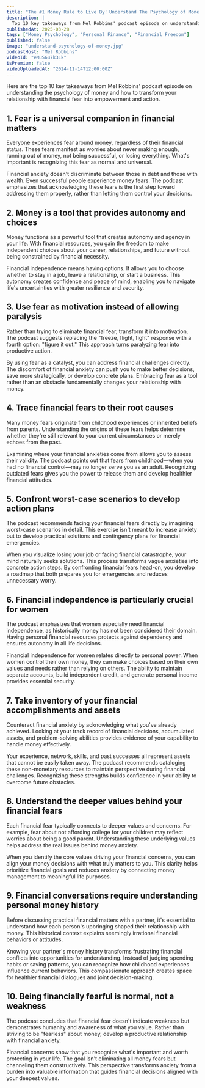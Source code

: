 ```yaml
---
title: "The #1 Money Rule to Live By：Understand The Psychology of Money"
description: |
  Top 10 key takeaways from Mel Robbins' podcast episode on understanding the psychology of money and how to transform your relationship with financial fear into empowerment and action.
publishedAt: 2025-03-28
tags: ["Money Psychology", "Personal Finance", "Financial Freedom"]
published: false
image: "understand-psychology-of-money.jpg"
podcastHost: "Mel Robbins"
videoId: "eMuS6u7k3Lk"
isPremium: false
videoUploadedAt: "2024-11-14T12:00:00Z"
---
```



<PodcastSummaryPageLayout frontmatter={frontmatter}>

Here are the top 10 key takeaways from Mel Robbins' podcast episode on understanding the psychology of money and how to transform your relationship with financial fear into empowerment and action.

## 1. Fear is a universal companion in financial matters

Everyone experiences fear around money, regardless of their financial status. These fears manifest as worries about never making enough, running out of money, not being successful, or losing everything. What's important is recognizing this fear as normal and universal.

Financial anxiety doesn't discriminate between those in debt and those with wealth. Even successful people experience money fears. The podcast emphasizes that acknowledging these fears is the first step toward addressing them properly, rather than letting them control your decisions.

## 2. Money is a tool that provides autonomy and choices

Money functions as a powerful tool that creates autonomy and agency in your life. With financial resources, you gain the freedom to make independent choices about your career, relationships, and future without being constrained by financial necessity.

Financial independence means having options. It allows you to choose whether to stay in a job, leave a relationship, or start a business. This autonomy creates confidence and peace of mind, enabling you to navigate life's uncertainties with greater resilience and security.

## 3. Use fear as motivation instead of allowing paralysis

Rather than trying to eliminate financial fear, transform it into motivation. The podcast suggests replacing the "freeze, flight, fight" response with a fourth option: "figure it out." This approach turns paralyzing fear into productive action.

By using fear as a catalyst, you can address financial challenges directly. The discomfort of financial anxiety can push you to make better decisions, save more strategically, or develop concrete plans. Embracing fear as a tool rather than an obstacle fundamentally changes your relationship with money.

## 4. Trace financial fears to their root causes

Many money fears originate from childhood experiences or inherited beliefs from parents. Understanding the origins of these fears helps determine whether they're still relevant to your current circumstances or merely echoes from the past.

Examining where your financial anxieties come from allows you to assess their validity. The podcast points out that fears from childhood—when you had no financial control—may no longer serve you as an adult. Recognizing outdated fears gives you the power to release them and develop healthier financial attitudes.

## 5. Confront worst-case scenarios to develop action plans

The podcast recommends facing your financial fears directly by imagining worst-case scenarios in detail. This exercise isn't meant to increase anxiety but to develop practical solutions and contingency plans for financial emergencies.

When you visualize losing your job or facing financial catastrophe, your mind naturally seeks solutions. This process transforms vague anxieties into concrete action steps. By confronting financial fears head-on, you develop a roadmap that both prepares you for emergencies and reduces unnecessary worry.

## 6. Financial independence is particularly crucial for women

The podcast emphasizes that women especially need financial independence, as historically money has not been considered their domain. Having personal financial resources protects against dependency and ensures autonomy in all life decisions.

Financial independence for women relates directly to personal power. When women control their own money, they can make choices based on their own values and needs rather than relying on others. The ability to maintain separate accounts, build independent credit, and generate personal income provides essential security.

## 7. Take inventory of your financial accomplishments and assets

Counteract financial anxiety by acknowledging what you've already achieved. Looking at your track record of financial decisions, accumulated assets, and problem-solving abilities provides evidence of your capability to handle money effectively.

Your experience, network, skills, and past successes all represent assets that cannot be easily taken away. The podcast recommends cataloging these non-monetary resources to maintain perspective during financial challenges. Recognizing these strengths builds confidence in your ability to overcome future obstacles.

## 8. Understand the deeper values behind your financial fears

Each financial fear typically connects to deeper values and concerns. For example, fear about not affording college for your children may reflect worries about being a good parent. Understanding these underlying values helps address the real issues behind money anxiety.

When you identify the core values driving your financial concerns, you can align your money decisions with what truly matters to you. This clarity helps prioritize financial goals and reduces anxiety by connecting money management to meaningful life purposes.

## 9. Financial conversations require understanding personal money history

Before discussing practical financial matters with a partner, it's essential to understand how each person's upbringing shaped their relationship with money. This historical context explains seemingly irrational financial behaviors or attitudes.

Knowing your partner's money history transforms frustrating financial conflicts into opportunities for understanding. Instead of judging spending habits or saving patterns, you can recognize how childhood experiences influence current behaviors. This compassionate approach creates space for healthier financial dialogues and joint decision-making.

## 10. Being financially fearful is normal, not a weakness

The podcast concludes that financial fear doesn't indicate weakness but demonstrates humanity and awareness of what you value. Rather than striving to be "fearless" about money, develop a productive relationship with financial anxiety.

Financial concerns show that you recognize what's important and worth protecting in your life. The goal isn't eliminating all money fears but channeling them constructively. This perspective transforms anxiety from a burden into valuable information that guides financial decisions aligned with your deepest values.

</PodcastSummaryPageLayout>
